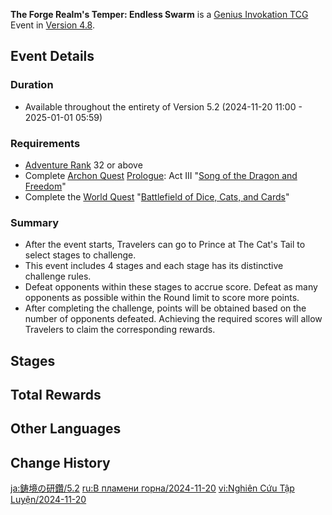 {{Stub}}
{{Event
|name              = The Forge Realm's Temper: Endless Swarm
|image             = The Forge Realm's Temper Endless Swarm 2024-11-20.png
|type              = In-Game
|group             = The Forge Realm's Temper
|time_known        = yes
|time_start        = 2024-11-20 11:00:00
|time_start_offset = GMT+8
|time_end          = 2025-01-01 05:59:59
|time_end_offset   = GMT+8
|link              = https://www.hoyolab.com/article/35015719
}}
'''The Forge Realm's Temper: Endless Swarm''' is a [[Genius Invokation TCG]] Event in [[Version 4.8]].

==Event Details==
===Duration===
* Available throughout the entirety of Version 5.2 (2024-11-20 11:00 - 2025-01-01 05:59)

===Requirements===
* [[Adventure Rank]] 32 or above
* Complete [[Archon Quest]] [[Prologue]]: Act III "[[Song of the Dragon and Freedom]]"
* Complete the [[World Quest]] "[[Battlefield of Dice, Cats, and Cards]]"

===Summary=== 
* After the event starts, Travelers can go to Prince at The Cat's Tail to select stages to challenge.
* This event includes 4 stages and each stage has its distinctive challenge rules.
* Defeat opponents within these stages to accrue score. Defeat as many opponents as possible within the Round limit to score more points.
* After completing the challenge, points will be obtained based on the number of opponents defeated. Achieving the required scores will allow Travelers to claim the corresponding rewards.

==Stages ==
{{Genius Invokation TCG Stages/Detailed|The Forge Realm's Temper/2024-11-20}}

==Total Rewards==
{{Card|Lucky Coin|8000}}

==Other Languages==
{{Other Languages|The Forge Realm's Temper/2023-07-05}}

==Change History==
{{Change History|5.2}}

[[ja:鋳境の研鑽/5.2]]
[[ru:В пламени горна/2024-11-20]]
[[vi:Nghiên Cứu Tập Luyện/2024-11-20]]